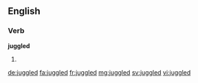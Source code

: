 ==English==

===Verb===
'''juggled'''

# {{en-past of|juggle}}

[[de:juggled]]
[[fa:juggled]]
[[fr:juggled]]
[[mg:juggled]]
[[sv:juggled]]
[[vi:juggled]]
